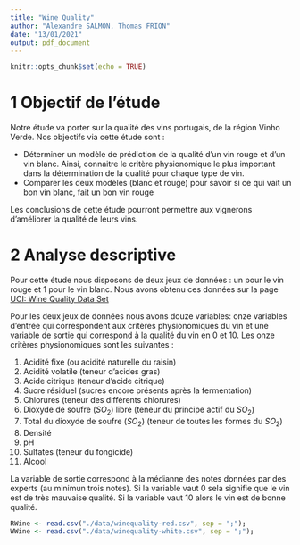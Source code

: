 ```yaml
---
title: "Wine Quality"
author: "Alexandre SALMON, Thomas FRION"
date: "13/01/2021"
output: pdf_document
---
```


```r
knitr::opts_chunk$set(echo = TRUE)
```

# 1 Objectif de l'étude

Notre étude va porter sur la qualité des vins portugais, de la région Vinho Verde. Nos objectifs via cette étude sont : 

* Déterminer un modèle de prédiction de la qualité d'un vin rouge et d'un vin blanc. Ainsi, connaitre le critère physionomique le plus important dans la détermination de la qualité pour chaque type de vin.
* Comparer les deux modèles (blanc et rouge) pour savoir si ce qui vait un bon vin blanc, fait un bon vin rouge

Les conclusions de cette étude pourront permettre aux vignerons d'améliorer la qualité de leurs vins.

# 2 Analyse descriptive

Pour cette étude nous disposons de deux jeux de données : un pour le vin rouge et 1 pour le vin blanc. Nous avons obtenu ces données sur la page [UCI: Wine Quality Data Set](https://archive.ics.uci.edu/ml/datasets/Wine+Quality) 

Pour les deux jeux de données nous avons douze variables: onze variables d'entrée qui correspondent aux critères physionomiques du vin et une variable de sortie qui correspond à la qualité du vin en 0 et 10.
Les onze critères physionomiques sont les suivantes : 

1. Acidité fixe (ou acidité naturelle du raisin)
2. Acidité volatile (teneur d'acides gras)
3. Acide citrique (teneur d'acide citrique)
4. Sucre résiduel (sucres encore présents après la fermentation)
5. Chlorures (teneur des différents chlorures)
6. Dioxyde de soufre ($SO_2$) libre (teneur du principe actif du $SO_2$)
7. Total du dioxyde de soufre ($SO_2$) (teneur de toutes les formes du $SO_2$)
8. Densité
9. pH
10. Sulfates (teneur du fongicide)
11. Alcool

La variable de sortie correspond à la médianne des notes données par des experts (au minimun trois notes). Si la variable vaut 0 sela signifie que le vin est de très mauvaise qualité. Si la variable vaut 10 alors le vin est de bonne qualité.


```r
RWine <- read.csv("./data/winequality-red.csv", sep = ";"); 
WWine <- read.csv("./data/winequality-white.csv", sep = ";");
```